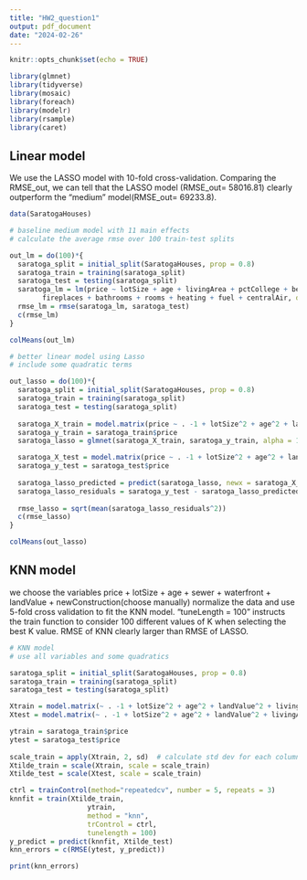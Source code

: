```yaml
---
title: "HW2_question1"
output: pdf_document
date: "2024-02-26"
---
```


```r
knitr::opts_chunk$set(echo = TRUE)
```

```r
library(glmnet)
library(tidyverse)
library(mosaic)
library(foreach)
library(modelr)
library(rsample)
library(caret)

```

## Linear model

We use the LASSO model with 10-fold cross-validation. Comparing the RMSE_out, we can tell that  the LASSO model (RMSE_out= 58016.81) clearly outperform the "medium" model(RMSE_out= 69233.8).

```r

data(SaratogaHouses)

# baseline medium model with 11 main effects
# calculate the average rmse over 100 train-test splits

out_lm = do(100)*{
  saratoga_split = initial_split(SaratogaHouses, prop = 0.8)
  saratoga_train = training(saratoga_split)
  saratoga_test = testing(saratoga_split)
  saratoga_lm = lm(price ~ lotSize + age + livingArea + pctCollege + bedrooms + 
		fireplaces + bathrooms + rooms + heating + fuel + centralAir, data=saratoga_train)
  rmse_lm = rmse(saratoga_lm, saratoga_test)
  c(rmse_lm)
}

colMeans(out_lm)

```


```r

# better linear model using Lasso
# include some quadratic terms

out_lasso = do(100)*{
  saratoga_split = initial_split(SaratogaHouses, prop = 0.8)
  saratoga_train = training(saratoga_split)
  saratoga_test = testing(saratoga_split)
  
  saratoga_X_train = model.matrix(price ~ . -1 + lotSize^2 + age^2 + landValue^2 + livingArea^2 + pctCollege^2, data = saratoga_train)
  saratoga_y_train = saratoga_train$price
  saratoga_lasso = glmnet(saratoga_X_train, saratoga_y_train, alpha = 1)

  saratoga_X_test = model.matrix(price ~ . -1 + lotSize^2 + age^2 + landValue^2 + livingArea^2 + pctCollege^2, data = saratoga_test)
  saratoga_y_test = saratoga_test$price
  
  saratoga_lasso_predicted = predict(saratoga_lasso, newx = saratoga_X_test)
  saratoga_lasso_residuals = saratoga_y_test - saratoga_lasso_predicted
  
  rmse_lasso = sqrt(mean(saratoga_lasso_residuals^2))
  c(rmse_lasso)
}

colMeans(out_lasso)


```

## KNN model

we choose the variables price + lotSize + age + sewer + waterfront + landValue + newConstruction(choose manually) normalize the data and use 5-fold cross validation to fit the KNN model. "tuneLength = 100" instructs the train function to consider 100 different values of K when selecting the best K value. RMSE of KNN clearly larger than RMSE of LASSO.
```r

# KNN model
# use all variables and some quadratics

saratoga_split = initial_split(SaratogaHouses, prop = 0.8)
saratoga_train = training(saratoga_split)
saratoga_test = testing(saratoga_split)

Xtrain = model.matrix(~ . -1 + lotSize^2 + age^2 + landValue^2 + livingArea^2 + pctCollege^2, data=saratoga_train)
Xtest = model.matrix(~ . -1 + lotSize^2 + age^2 + landValue^2 + livingArea^2 + pctCollege^2, data=saratoga_test)

ytrain = saratoga_train$price
ytest = saratoga_test$price
  
scale_train = apply(Xtrain, 2, sd)  # calculate std dev for each column
Xtilde_train = scale(Xtrain, scale = scale_train)
Xtilde_test = scale(Xtest, scale = scale_train)

ctrl = trainControl(method="repeatedcv", number = 5, repeats = 3)
knnfit = train(Xtilde_train,
                   ytrain,
                   method = "knn",
                   trControl = ctrl,
                   tunelength = 100)
y_predict = predict(knnfit, Xtilde_test)
knn_errors = c(RMSE(ytest, y_predict))

print(knn_errors)


```

